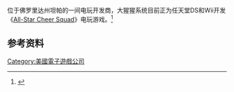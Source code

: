 {{NoteTA
| G1=Games
}}

{{Vgname2|大猩猩系统公司|en=Gorilla Systems Corp<ref>{{Cite web |url=http://www.gorilla.com/ |title=Gorilla Systems Corporation .: ENTERTAINMENT + INNOVATION :<!-- Bot generated title --> |access-date=2010-07-31 |archive-date=2020-12-19 |archive-url=https://web.archive.org/web/20201219180311/http://www.gorilla.com/ |dead-url=no }}</ref>}}位于佛罗里达州坦帕的一间电玩开发商，大猩猩系统目前正为任天堂DS和Wii开发《[[All-Star_Cheer_Squad|All-Star Cheer Squad]]》电玩游戏。<ref>{{Cite web |url=http://www.gamespot.com/ds/sports/allstarcheersquad/news.html?sid=6187317 |title=THQ jumps on Wii balance board - DS News at GameSpot<!-- Bot generated title --> |accessdate=2010-07-31 |archive-date=2009-02-14 |archive-url=https://web.archive.org/web/20090214231119/http://www.gamespot.com/ds/sports/allstarcheersquad/news.html?sid=6187317 |dead-url=no }}</ref>

== 参考资料 ==
{{Reflist}}

{{DEFAULTSORT:Gorilla Systems Corp}}
[[Category:美國電子遊戲公司|Category:美國電子遊戲公司]]

{{US-videogame-company-stub}}